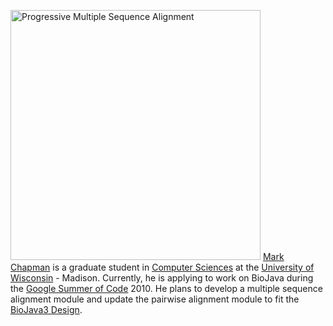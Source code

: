 [[Image:Flowchart-ProgressiveMultipleSequenceAlignment.png|right|400px|Progressive Multiple Sequence Alignment]]
[http://pages.cs.wisc.edu/~chapman/ Mark Chapman] is a graduate student in [http://www.cs.wisc.edu/ Computer Sciences] at the [http://www.wisc.edu/ University of Wisconsin] - Madison.
Currently, he is applying to work on BioJava during the [[Google Summer of Code]] 2010. He plans to develop a multiple sequence alignment module and update the pairwise alignment module to fit the [[BioJava3 Design]].
